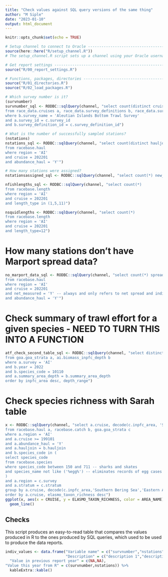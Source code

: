 ```yaml
---
title: "Check values against SQL query versions of the same thing"
author: "M Siple"
date: "2023-01-10"
output: html_document
---
```


```r
knitr::opts_chunk$set(echo = TRUE)
```

```r
# Setup channel to connect to Oracle --------------------------------------
source(here::here("R/setup_channel.R"))
# The setup_channel.R script sets up a channel using your Oracle username and pw.

# Get report settings -----------------------------------------------------
source("R/00_report_settings.R")

# Functions, packages, directories ---------------------------------------------
source("R/01_directories.R")
source("R/02_load_packages.R") 
```


```r

# Which survey number is it?
(survnumber)
survnumber_sql <- RODBC::sqlQuery(channel, "select count(distinct cruise) survnumber
from race_data.cruises a, race_data.survey_definitions b, race_data.surveys c
where b.survey_name = 'Aleutian Islands Bottom Trawl Survey'
and a.survey_id = c.survey_id
and b.survey_definition_id = c.survey_definition_id")

# What is the number of successfully sampled stations?
(nstations)
nstations_sql <- RODBC::sqlQuery(channel, "select count(distinct hauljoin) nstations
from racebase.haul
where region = 'AI'
and cruise = 202201
and abundance_haul = 'Y'")

# How many stations were assigned?
nstationsassigned_sql <- RODBC::sqlQuery(channel, "select count(*) new_stations from ai.station_allocation where year = 2022 and stationid is null")

nfishlengths_sql <- RODBC::sqlQuery(channel, "select count(*)
from racebase.length
where region = 'AI'
and cruise = 202201
and length_type in (1,5,11)")

nsquidlengths <- RODBC::sqlQuery(channel, "select count(*)
from racebase.length
where region = 'AI'
and cruise = 202201
and length_type=12")

```
# How many stations don't have Marport spread data?

```r
no_marport_data_sql <- RODBC::sqlQuery(channel, "select count(*) spread_measured
from racebase.haul
where region = 'AI'
and cruise = 202201
and net_measured = 'Y' -- always and only refers to net spread and indicates whether we modeled it (N) or measured it (Y)
and abundance_haul = 'Y'")
```

# Check summary of trawl effort for a given species - NEED TO TURN THIS INTO A FUNCTION
```r
atf_check_second_table_sql <- RODBC::sqlQuery(channel, "select distinct inpfc_area, min_depth||'-'||max_depth depth_range, haul_count, catch_count, mean_wgt_cpue/100 cpue_kg_ha, area_biomass, min_biomass, max_biomass
from goa.goa_strata a, ai.biomass_inpfc_depth b
where a.survey = 'AI'
and b.year = 2022
and b.species_code = 10110
and a.summary_area_depth = b.summary_area_depth
order by inpfc_area desc, depth_range")

```

# Check species richness with Sarah table
```r
x <- RODBC::sqlQuery(channel, "select a.cruise, decode(c.inpfc_area, 'Southern Bering Sea','Eastern Aleutians',c.inpfc_area) area_name, count(distinct b.species_code) elasmo_taxon_richness
from racebase.haul a, racebase.catch b, goa.goa_strata c
where a.region = 'AI'
and a.cruise >= 199101
and a.abundance_haul = 'Y'
and a.hauljoin = b.hauljoin
and b.species_code in (
select species_code
from racebase.species
where species_code between 150 and 711 -- sharks and skates
and species_name not like ('%egg%') -- eliminates records of egg cases
)
and a.region = c.survey
and a.stratum = c.stratum
group by a.cruise, decode(c.inpfc_area,'Southern Bering Sea','Eastern Aleutians',c.inpfc_area)
order by a.cruise, elasmo_taxon_richness desc")
ggplot(x, aes(x = CRUISE, y = ELASMO_TAXON_RICHNESS, color = AREA_NAME)) +
  geom_line()
```

## Checks

This script produces an easy-to-read table that compares the values produced in R to the ones produced by SQL queries, which used to be used to produce the data reports. 

```r
indiv_values <- data.frame("Variable name" = c("survnumber","nstations"),
                           "Description" = c("description 1","description 2"),
  "Value in previous report year" = c(NA,NA),
"Value this year from R" = c(survnumber,nstations)) %>%
  kableExtra::kable()
```



